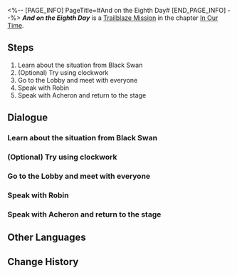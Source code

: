 <%-- [PAGE_INFO]
PageTitle=#And on the Eighth Day#
[END_PAGE_INFO] --%>
{{Stub|Dialogue.}}
{{Mission Infobox
|id            = 1033101
|title         = 
|image         = Mission And on the Eighth Day.png{{subst:void|<!--$UPLOAD:<<SpriteOutput/Chronicle/1033101.png>-<Mission And on the Eighth Day.png>-<Fate's Atlas Images>>-->}}
|type          = Trailblaze
|event_name    = 
|chapter       = In Our Time
|requirements  = [[Trailblaze Mission]] ''[[The Sun Also Rises]]'' completed
|summary       = Black Swan reveals a bone-chilling truth to you: It turns out that the Express Crew &mdash; and everyone in Penacony &mdash; had actually lost the fight against Sunday. There were no survivors. However, you and your friends have seen through the illusion of Ena's Dream. You wake countless people drowning in this sweet dream and finally defeat Sunday, the Embryo of Philosophy, with everyone's wish and support.
|characters    = Acheron; Black Swan; Boothill; Dan Heng; Robin; Sunday; Trailblazer
|startLocation = [[Penacony]] - [[The Reverie (Dreamscape)]]
|world         = Penacony
|area          = The Reverie (Dreamscape)
|prev          = The Sun Also Rises
|next          = 
|rewards       = Trailblaze EXP*1,100; Stellar Jade*140; Shadow of Harmony*1; Traveler's Guide*10; Clock Credits*550; "Morns Like These"*1 { text = "Morns Like These" }; Credit*120,000
}}
'''''And on the Eighth Day''''' is a [[Trailblaze Mission]] in the chapter [[In Our Time]].

==Steps==
# Learn about the situation from Black Swan
# (Optional) Try using clockwork
# Go to the Lobby and meet with everyone
# Speak with Robin
# Speak with Acheron and return to the stage

<!--
==Gameplay Notes==

--><!--
==Trial Character==

-->
==Dialogue==
{{Stub Dialogue}}

===Learn about the situation from Black Swan{{subst:void|<!--103310101-->}}===
{{Mission Description|type=trailblaze|location=The Reverie (Dreamscape)|Black Swan reveals a bone-chilling truth to you: It turned out the entire Express Crew, as well as everyone in Penacony, lost their lives in their battle against Sunday. There were no survivors.<br />However, there is still a chance to turn this around. The Memokeeper points out that there is a fatal flaw in the story that you experienced. Behind this fatal flaw lies a glimmer of hope.<br />Now, you have seen through the illusion of Ena's Dream... However, if you wish to awaken everyone in Asdana, you will need far more people on your side...}}
{{Dialogue Start}}
:{{tx}}
{{Dialogue End}}

===(Optional) Try using clockwork{{subst:void|<!--103310102-->}}===
{{Dialogue Start}}
:{{tx}}
{{Dialogue End}}

===Go to the Lobby and meet with everyone{{subst:void|<!--103310103-->}}===
{{Dialogue Start}}
:{{tx}}
{{Dialogue End}}

===Speak with Robin{{subst:void|<!--103310104-->}}===
{{Dialogue Start}}
:{{tx}}
{{Dialogue End}}

===Speak with Acheron and return to the stage{{subst:void|<!--103310106-->}}===
{{Mission Description|type=trailblaze|location=The Reverie (Dreamscape)|update|Everything is in place... It is time to return to the stage for the final encore that will jolt the world awake.}}
{{Dialogue Start}}
:{{tx}}
{{Dialogue End}}

==Other Languages==
{{Other Languages
|en   = And on the Eighth Day
|zhs  = 然后，在第八天…
|zht  = 然後，在第八天……
|ja   = そして、8日目…
|ko   = 그리고, 여덟째 날에…
|es   = Y en el octavo día...
|fr   = Et durant le huitième jour...
|ru   = И на восьмой день...
|th   = จากนั้น ในวันที่ 8...
|vi   = Sau Đó, Vào Ngày Thứ Tám...
|de   = Und am achten Tag ...
|id   = Lalu, di Hari ke-8 ....
|pt   = E no Oitavo Dia
}}

==Change History==
{{Change History|2.2}}
